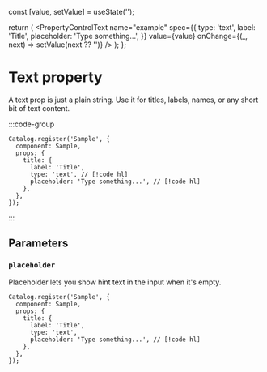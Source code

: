 
  const [value, setValue] = useState('');

  return (
    <PropertyControlText
      name="example"
      spec={{
        type: 'text',
        label: 'Title',
        placeholder: 'Type something...',
      }}
      value={value}
      onChange={(_, next) => setValue(next ?? '')}
    />
  );
};

# Text property

A text prop is just a plain string. Use it for titles, labels, names, or any short bit of text content.

:::code-group
<div data-title="Preview">
  <BasicUsage />
</div>

```tsx [Code]
Catalog.register('Sample', {
  component: Sample,
  props: {
    title: {
      label: 'Title',
      type: 'text', // [!code hl]
      placeholder: 'Type something...', // [!code hl]
    },
  },
});
```
:::

## Parameters

### `placeholder`

Placeholder lets you show hint text in the input when it's empty.

```tsx
Catalog.register('Sample', {
  component: Sample,
  props: {
    title: {
      label: 'Title',
      type: 'text',
      placeholder: 'Type something...', // [!code hl]
    },
  },
});
```